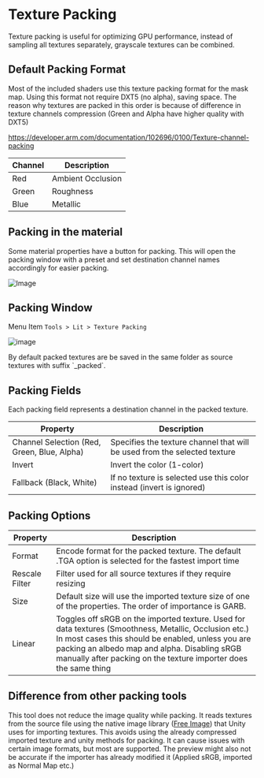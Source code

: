 
# Texture Packing

Texture packing is useful for optimizing GPU performance, instead of sampling all textures separately, grayscale textures can be combined.

## Default Packing Format

Most of the included shaders use this texture packing format for the mask map. Using this format not require DXT5 (no alpha), saving space.
The reason why textures are packed in this order is because of difference in texture channels compression (Green and Alpha have higher quality with DXT5)

https://developer.arm.com/documentation/102696/0100/Texture-channel-packing

| Channel | Description |
| - | - |
Red|Ambient Occlusion
Green|Roughness
Blue|Metallic

## Packing in the material

Some material properties have a button for packing. This will open the packing window with a preset and set destination channel names accordingly for easier packing.

![Image](/Unity_Py4c6iIIZh.png)

## Packing Window

Menu Item `Tools > Lit > Texture Packing`

![image](https://i.imgur.com/Rc1e8qM.png)

<Callout type="info">
By default packed textures are be saved in the same folder as source textures with suffix `_packed`.
</Callout>

## Packing Fields

Each packing field represents a destination channel in the packed texture.

| Property | Description |
| - | - |
|Channel Selection (Red, Green, Blue, Alpha) | Specifies the texture channel that will be used from the selected texture |
| Invert | Invert the color (1-color) |
| Fallback (Black, White) | If no texture is selected use this color instead (invert is ignored) |

## Packing Options

| Property | Description |
| - | - |
|Format|Encode format for the packed texture. The default .TGA option is selected for the fastest import time|
|Rescale Filter| Filter used for all source textures if they require resizing|
|Size|Default size will use the imported texture size of one of the properties. The order of importance is GARB.
|Linear | Toggles off sRGB on the imported texture. Used for data textures (Smoothness, Metallic, Occlusion etc.) In most cases this should be enabled, unless you are packing an albedo map and alpha. Disabling sRGB manually after packing on the texture importer does the same thing

## Difference from other packing tools

This tool does not reduce the image quality while packing.
It reads textures from the source file using the native image library ([Free Image](https://freeimage.sourceforge.io/)) that Unity uses for importing textures.
This avoids using the already compressed imported texture and unity methods for packing. It can cause issues with certain image formats, but most are supported.
The preview might also not be accurate if the importer has already modified it (Applied sRGB, imported as Normal Map etc.)


